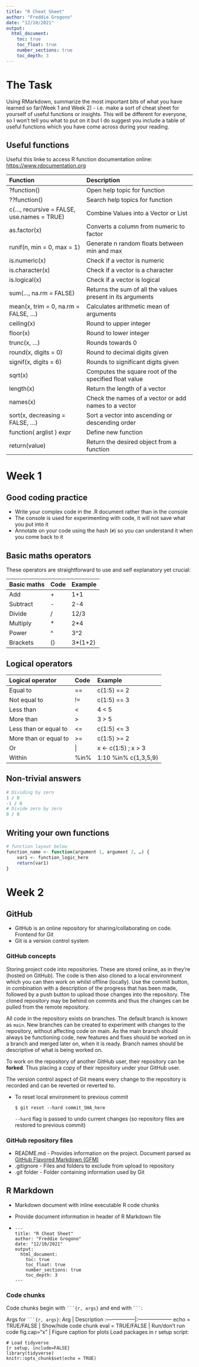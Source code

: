 ```yaml
---
title: "R Cheat Sheet"
author: "Freddie Grogono"
date: "12/10/2021"
output:
  html_document:
    toc: true
    toc_float: true
    number_sections: true
    toc_depth: 3
---
```


# The Task

Using RMarkdown, summarize the most important bits of what you have learned so far(Week 1 and Week 2) - i.e. make a sort of cheat sheet for yourself of useful functions or insights. This will be different for everyone, so I won’t tell you what to put on it but I do suggest you include a table of useful functions which you have come across during your reading.

## Useful functions

Useful this linke to access R function documentation online:
<https://www.rdocumentation.org>

Function                                  | Description
:-----------------------------------------|:----------------------------------------------------------
?function()                               | Open help topic for function
??function()                              | Search help topics for function
c(…, recursive = FALSE, use.names = TRUE) | Combine Values into a Vector or List
as.factor(x)                              | Converts a column from numeric to factor
runif(n, min = 0, max = 1)                | Generate n random floats between min and max
is.numeric(x)                             | Check if a vector is numeric
is.character(x)                           | Check if a vector is a character
is.logical(x)                             | Check if a vector is logical
sum(…, na.rm = FALSE)                     | Returns the sum of all the values present in its arguments
mean(x, trim = 0, na.rm = FALSE, …)       | Calculates arithmetic mean of arguments
ceiling(x)                                | Round to upper integer
floor(x)                                  | Round to lower integer
trunc(x, …)                               | Rounds towards 0
round(x, digits = 0)                      | Round to decimal digits given
signif(x, digits = 6)                     | Rounds to significant digits given
sqrt(x)                                   | Computes the square root of the specified float value
length(x)                                 | Return the length of a vector
names(x)                                  | Check the names of a vector or add names to a vector
sort(x, decreasing = FALSE, …)            | Sort a vector into ascending or descending order
function( arglist ) expr                  | Define new function
return(value)                             | Return the desired object from a function

# Week 1

## Good coding practice

- Write your complex code in the .R document rather than in the console
- The console is used for experimenting with code, it will not save what you put into it
- Annotate on your code using the hash (`#`) so you can understand it when you come back to it



## Basic maths operators

These operators are straightforward to use and self explanatory yet crucial:

Basic maths | Code | Example
:-----------|:-----|:-------
Add         | +    | 1+1
Subtract    | -    | 2-4
Divide      | /    | 12/3
Multiply    | *    | 2*4
Power       | ^    | 3^2
Brackets    | ()   | 3*(1+2)

## Logical operators

Logical operator      | Code | Example
:---------------------|:-----|:-----------
Equal to              | ==   | c(1:5) == 2
Not equal to          | !=   | c(1:5) == 3
Less than             | <    | 4 < 5
More than             | >    | 3 > 5
Less than or equal to | <=   | c(1:5) <= 3
More than or equal to | >=   | c(1:5) >= 2
Or                    | \|   | x <- c(1:5) ; x > 3 | x < 2
Within                | %in% | 1:10 %in% c(1,3,5,9)

## Non-trivial answers

```r
# Dividing by zero
1 / 0
-1 / 0
# Divide zero by zero
0 / 0
```

## Writing your own functions

```r
# function layout below
function_name <- function(argument 1, argument 2, …) {
    var1 <- function_logic_here
    return(var1)
}
```

# Week 2

## GitHub

- GitHub is an online repository for sharing/collaborating on code. Frontend for Git
- Git is a version control system

### GitHub concepts

Storing project code into repositories. These are stored online, as in they're (hosted on GitHub).
The code is then also cloned to a local environment which you can then work on whilst offline (locally).
Use the commit button, in combination with a description of the progress that has been made, followed by a push button to upload those changes into the repository.
The cloned repository may be behind on commits and thus the changes can be pulled from the remote repository.


All code in the repository exists on branches. 
The default branch is known as `main`. 
New branches can be created to experiment with changes to the repository, without affecting code on main. 
As the main branch should always be functioning code, new features and fixes should be worked on in a branch and merged later on, when it is ready.
Branch names should be descriptive of what is being worked on.

To work on the repository of another GitHub user, their repository can be **forked**.
Thus placing a copy of their repository under your GitHub user.

The version control aspect of Git means every change to the repository is recorded and can be reverted or reverted to.

- To reset local environment to previous commit

  `$ git reset --hard commit_SHA_here`

  `--hard` flag is passed to undo current changes (so repository files are restored to previous commit)

### GitHub repository files

- README.md - Provides information on the project. Document parsed as [GitHub Flavored Markdown (GFM)](https://github.github.com/gfm/)
- .gitignore - Files and folders to exclude from upload to repository
- .git folder - Folder containing information used by Git

## R Markdown

- Markdown document with inline executable R code chunks
- Provide document information in header of R Markdown file

- ```
---
title: "R Cheat Sheet"
author: "Freddie Grogono"
date: "12/10/2021"
output:
  html_document:
    toc: true
    toc_float: true
    number_sections: true
    toc_depth: 3
---
```

### Code chunks

Code chunks begin with ` ```{r, args} ` and end with ` ``` `:

Args for ` ```{r, args} `:
Arg               | Description
:-----------------|:--------------------
echo = TRUE/FALSE | Show/hide code chunk
eval = TRUE/FALSE | Run/don't run code
fig.cap="x"       | Figure caption for plots
Load packages in r setup script:
```
# Load tidyverse
{r setup, include=FALSE}
library(tidyverse)
knitr::opts_chunk$set(echo = TRUE)
```
